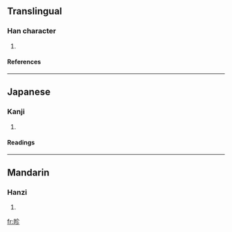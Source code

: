 ==Translingual==
===Han character===
{{Han char|rn=72|rad=日|as=05|sn=9|four=|canj=日人竹竹 (AOHH)}}
# {{defn|Han|sort=日05}}
====References====
{{Han ref|kx=0493.040|dkj=13842|dj=0856.050|hdz=21502.060|uh=6623|ud=26147}}
----
==Japanese==
===Kanji===
{{ja-kanji|grade=|rs=日05}}
# {{defn|Japanese}} 
====Readings====
{{ja-readings|on=[[しん]] (shin)|kun=[[あきらか]] (akiraka)}}
----
==Mandarin==
===Hanzi===
{{cmn-hanzi|pin=[[chǔn]] (chun3), [[zhěn]] (zhen3)|wg=ch'un<sup>3</sup>, chen<sup>3</sup>}}
# {{defn|Mandarin}}

[[fr:昣]]